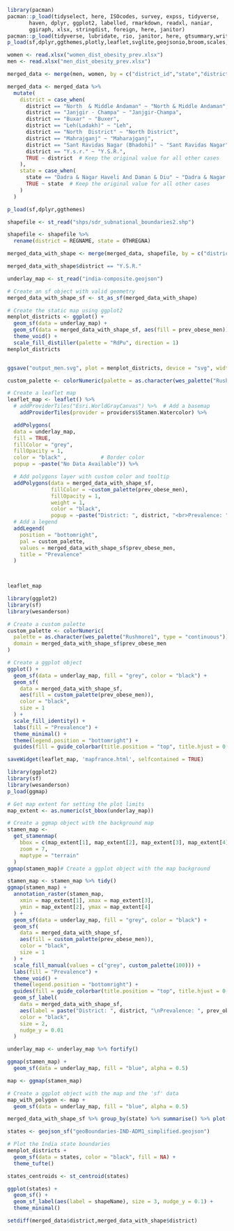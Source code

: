 ```r
library(pacman)
pacman::p_load(tidyselect, here, ISOcodes, survey, expss, tidyverse,
       haven, dplyr, ggplot2, labelled, rmarkdown, readxl, naniar,
       ggiraph, xlsx, stringdist, foreign, here, janitor)
pacman::p_load(tidyverse, lubridate, rio, janitor, here, gtsummary,writexl,openxlsx)
p_load(sf,dplyr,ggthemes,plotly,leaflet,svglite,geojsonio,broom,scales,ggpattern,maptools,htmlwidgets)

```

```r
women <- read.xlsx("women_dist_obesity_prev.xlsx")
men <- read.xlsx("men_dist_obesity_prev.xlsx")
```


```r
merged_data <- merge(men, women, by = c("district_id","state","district"), suffixes = c("_men", "_women"))
```

```r
merged_data <- merged_data %>%
  mutate(
    district = case_when(
      district == "North  & Middle Andaman" ~ "North & Middle Andaman",
      district == "Janjgir - Champa" ~ "Janjgir-Champa",
      district == "Buxar" ~ "Buxer",
      district == "Leh(Ladakh)" ~ "Leh",
      district == "North  District" ~ "North District",
      district == "Mahrajganj" ~ "Maharajganj",
      district == "Sant Ravidas Nagar (Bhadohi)" ~ "Sant Ravidas Nagar",
      district == "Y.s.r." ~ "Y.S.R.",
      TRUE ~ district  # Keep the original value for all other cases
    ),
    state = case_when(
      state == "Dadra & Nagar Haveli And Daman & Diu" ~ "Dadra & Nagar Haveli & Daman & Diu",
      TRUE ~ state  # Keep the original value for all other cases
    )
  )
```


```r
p_load(sf,dplyr,ggthemes)

shapefile <- st_read("shps/sdr_subnational_boundaries2.shp")

```

```r
shapefile <- shapefile %>%
  rename(district = REGNAME, state = OTHREGNA)
```

```r
merged_data_with_shape <- merge(merged_data, shapefile, by = c("district","state"))

```

```r
merged_data_with_shape$district == "Y.S.R."
```

```r
underlay_map <- st_read("india-composite.geojson")
```


```r
# Create an sf object with valid geometry
merged_data_with_shape_sf <- st_as_sf(merged_data_with_shape)

# Create the static map using ggplot2
menplot_districts <- ggplot() + 
  geom_sf(data = underlay_map) +
  geom_sf(data = merged_data_with_shape_sf, aes(fill = prev_obese_men)) +
  theme_void() +
  scale_fill_distiller(palette = "RdPu", direction = 1)
menplot_districts


ggsave("output_men.svg", plot = menplot_districts, device = "svg", width = 10, height = 8, units = "in")

```
```r
custom_palette <- colorNumeric(palette = as.character(wes_palette("Rushmore1",type = "continuous")), domain = merged_data_with_shape_sf$prev_obese_men,)

# Create a leaflet map
leaflet_map <- leaflet() %>%
  # addProviderTiles("Esri.WorldGrayCanvas") %>%  # Add a basemap
    addProviderTiles(provider = providers$Stamen.Watercolor) %>%

  addPolygons(
  data = underlay_map,
  fill = TRUE,
  fillColor = "grey",
  fillOpacity = 1,
  color = "black" ,           # Border color
  popup = ~paste("No Data Available")) %>% 

  # Add polygons layer with custom color and tooltip
  addPolygons(data = merged_data_with_shape_sf,
              fillColor = ~custom_palette(prev_obese_men),
              fillOpacity = 1,
              weight = 1,
              color = "black",
              popup = ~paste("District: ", district, "<br>Prevalence: ", prev_obese_men, "%")) %>% 
  # Add a legend
  addLegend(
    position = "bottomright",
    pal = custom_palette,
    values = merged_data_with_shape_sf$prev_obese_men,
    title = "Prevalence"
  )
  


leaflet_map
```
```r
library(ggplot2)
library(sf)
library(wesanderson)

# Create a custom palette
custom_palette <- colorNumeric(
  palette = as.character(wes_palette("Rushmore1", type = "continuous")),
  domain = merged_data_with_shape_sf$prev_obese_men
)

# Create a ggplot object
ggplot() +
  geom_sf(data = underlay_map, fill = "grey", color = "black") +
  geom_sf(
    data = merged_data_with_shape_sf,
    aes(fill = custom_palette(prev_obese_men)),
    color = "black",
    size = 1
  ) +
  scale_fill_identity() +
  labs(fill = "Prevalence") +
  theme_minimal() +
  theme(legend.position = "bottomright") +
  guides(fill = guide_colorbar(title.position = "top", title.hjust = 0.5)) 
```


```r
saveWidget(leaflet_map, 'mapfrance.html', selfcontained = TRUE)

```

```r
library(ggplot2)
library(sf)
library(wesanderson)
p_load(ggmap)

# Get map extent for setting the plot limits
map_extent <- as.numeric(st_bbox(underlay_map))

# Create a ggmap object with the background map
stamen_map <- 
  get_stamenmap(
    bbox = c(map_extent[1], map_extent[2], map_extent[3], map_extent[4]),
    zoom = 7,
    maptype = "terrain"
  )
ggmap(stamen_map)# Create a ggplot object with the map background

```
```r
stamen_map <- stamen_map %>% tidy()
ggmap(stamen_map) +
  annotation_raster(stamen_map,
    xmin = map_extent[1], xmax = map_extent[3],
    ymin = map_extent[2], ymax = map_extent[4]
  ) +
  geom_sf(data = underlay_map, fill = "grey", color = "black") +
  geom_sf(
    data = merged_data_with_shape_sf,
    aes(fill = custom_palette(prev_obese_men)),
    color = "black",
    size = 1
  ) +
  scale_fill_manual(values = c("grey", custom_palette(100))) +
  labs(fill = "Prevalence") +
  theme_void() +
  theme(legend.position = "bottomright") +
  guides(fill = guide_colorbar(title.position = "top", title.hjust = 0.5)) +
  geom_sf_label(
    data = merged_data_with_shape_sf,
    aes(label = paste("District: ", district, "\nPrevalence: ", prev_obese_men, "%")),
    color = "black",
    size = 2,
    nudge_y = 0.01
  )
```
```r
underlay_map <- underlay_map %>% fortify()

ggmap(stamen_map) +
  geom_sf(data = underlay_map, fill = "blue", alpha = 0.5)

map <- ggmap(stamen_map)

# Create a ggplot object with the map and the 'sf' data
map_with_polygon <- map +
  geom_sf(data = underlay_map, fill = "blue", alpha = 0.5)
```


```r
merged_data_with_shape_sf %>% group_by(state) %>% summarise() %>% plot()

```

```r

states <- geojson_sf("geoBoundaries-IND-ADM1_simplified.geojson")

# Plot the India state boundaries
menplot_districts + 
  geom_sf(data = states, color = "black", fill = NA) +
  theme_tufte()
```
```r
states_centroids <- st_centroid(states)

ggplot(states) +
  geom_sf() +
  geom_sf_label(aes(label = shapeName), size = 3, nudge_y = 0.1) +
  theme_minimal()
```

```r
setdiff(merged_data$district,merged_data_with_shape$district)
```

